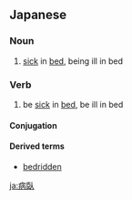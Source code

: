 ==Japanese==
{{ja-kanjitab|病|臥}}

===Noun===
{{ja-noun|びょうが}}
# [[sick]] in [[bed]], being ill in bed

===Verb===
{{ja-verb-suru|k|hira=びょうが|rom=byōga|hidx=ひょうが'|full=病臥する}}

# be [[sick]] in [[bed]], be ill in bed

====Conjugation====
{{ja-suru|病臥|びょうが|byōga}}

====Derived terms====
* {{ja-def|病臥中}} [[bedridden]]

[[ja:病臥]]